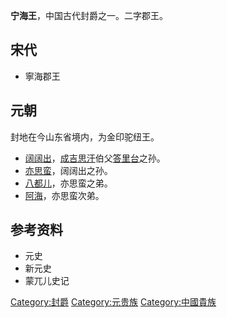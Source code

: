 '''宁海王'''，中国古代封爵之一。二字郡王。
==宋代==
*寧海郡王
==元朝==
封地在今山东省境内，为金印驼纽王。
*[[阔阔出|阔阔出]]，[[成吉思汗|成吉思汗]]伯父[[答里台|答里台]]之孙。
*[[亦思蛮|亦思蛮]]，阔阔出之孙。
*[[八都儿|八都儿]]，亦思蛮之弟。
*[[阿海|阿海]]，亦思蛮次弟。
==参考资料==
*元史
*新元史
*蒙兀儿史记

{{disambig|Cat=三字封號消歧義}}
{{元朝藩王}}

[[Category:封爵|Category:封爵]]
[[Category:元贵族|Category:元贵族]]
[[Category:中國貴族|Category:中國貴族]]